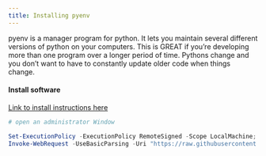 ```yaml
---
title: Installing pyenv
---
```


pyenv is a manager program for python.  It lets you maintain several different versions of python
on your computers.  This is GREAT if you're developing more than one program over a longer period of time.
Pythons change and you don't want to have to constantly update older code when things change.


#### Install software
[Link to install instructions here](https://github.com/pyenv-win/pyenv-win/blob/master/docs/installation.md#powershell)

```powershell
# open an administrator Window

Set-ExecutionPolicy -ExecutionPolicy RemoteSigned -Scope LocalMachine;
Invoke-WebRequest -UseBasicParsing -Uri "https://raw.githubusercontent.com/pyenv-win/pyenv-win/master/pyenv-win/install-pyenv-win.ps1" -OutFile "./install-pyenv-win.ps1"; &"./install-pyenv-win.ps1";

```

